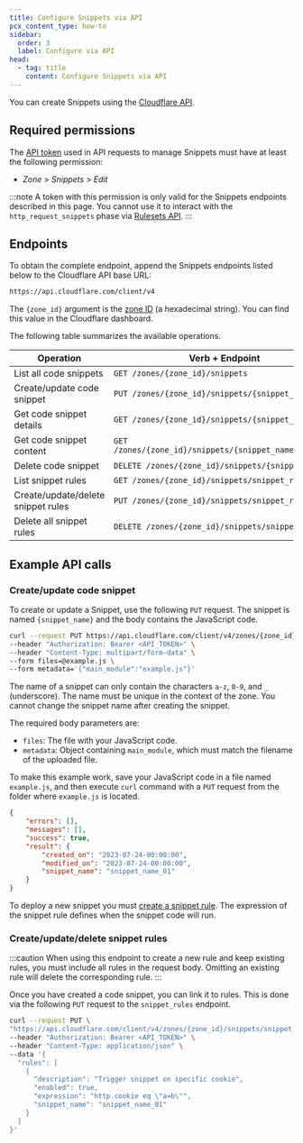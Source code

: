 ```yaml
---
title: Configure Snippets via API
pcx_content_type: how-to
sidebar:
  order: 3
  label: Configure via API
head:
  - tag: title
    content: Configure Snippets via API
---
```


You can create Snippets using the [Cloudflare API](/fundamentals/api/).

## Required permissions

The [API token](/fundamentals/api/get-started/create-token/) used in API requests to manage Snippets must have at least the following permission:

- _Zone_ > _Snippets_ > _Edit_

:::note
A token with this permission is only valid for the Snippets endpoints described in this page. You cannot use it to interact with the `http_request_snippets` phase via [Rulesets API](/ruleset-engine/rulesets-api/).
:::

## Endpoints

To obtain the complete endpoint, append the Snippets endpoints listed below to the Cloudflare API base URL:

```txt
https://api.cloudflare.com/client/v4
```

The `{zone_id}` argument is the [zone ID](/fundamentals/setup/find-account-and-zone-ids/) (a hexadecimal string). You can find this value in the Cloudflare dashboard.

The following table summarizes the available operations.

| Operation                          | Verb + Endpoint                                        |
| ---------------------------------- | ------------------------------------------------------ |
| List all code snippets             | `GET /zones/{zone_id}/snippets`                        |
| Create/update code snippet         | `PUT /zones/{zone_id}/snippets/{snippet_name}`         |
| Get code snippet details           | `GET /zones/{zone_id}/snippets/{snippet_name}`         |
| Get code snippet content           | `GET /zones/{zone_id}/snippets/{snippet_name}/content` |
| Delete code snippet                | `DELETE /zones/{zone_id}/snippets/{snippet_name}`      |
| List snippet rules                 | `GET /zones/{zone_id}/snippets/snippet_rules`          |
| Create/update/delete snippet rules | `PUT /zones/{zone_id}/snippets/snippet_rules`          |
| Delete all snippet rules           | `DELETE /zones/{zone_id}/snippets/snippet_rules`       |

## Example API calls

### Create/update code snippet

To create or update a Snippet, use the following `PUT` request. The snippet is named `{snippet_name}` and the body contains the JavaScript code.

```bash
curl --request PUT https://api.cloudflare.com/client/v4/zones/{zone_id}/snippets/{snippet_name} \
--header "Authorization: Bearer <API_TOKEN>" \
--header "Content-Type: multipart/form-data" \
--form files=@example.js \
--form metadata='{"main_module":"example.js"}'
```

The name of a snippet can only contain the characters `a-z`, `0-9`, and `_` (underscore). The name must be unique in the context of the zone. You cannot change the snippet name after creating the snippet.

The required body parameters are:

- `files`: The file with your JavaScript code.
- `metadata`: Object containing `main_module`, which must match the filename of the uploaded file.

To make this example work, save your JavaScript code in a file named `example.js`, and then execute `curl` command with a `PUT` request from the folder where `example.js` is located.

```json title="Example response"
{
	"errors": [],
	"messages": [],
	"success": true,
	"result": {
		"created_on": "2023-07-24-00:00:00",
		"modified_on": "2023-07-24-00:00:00",
		"snippet_name": "snippet_name_01"
	}
}
```

To deploy a new snippet you must [create a snippet rule](#createupdatedelete-snippet-rules). The expression of the snippet rule defines when the snippet code will run.

### Create/update/delete snippet rules

:::caution
When using this endpoint to create a new rule and keep existing rules, you must include all rules in the request body. Omitting an existing rule will delete the corresponding rule.
:::

Once you have created a code snippet, you can link it to rules. This is done via the following `PUT` request to the `snippet_rules` endpoint.

```bash
curl --request PUT \
"https://api.cloudflare.com/client/v4/zones/{zone_id}/snippets/snippet_rules" \
--header "Authorization: Bearer <API_TOKEN>" \
--header "Content-Type: application/json" \
--data '{
  "rules": [
    {
      "description": "Trigger snippet on specific cookie",
      "enabled": true,
      "expression": "http.cookie eq \"a=b\"",
      "snippet_name": "snippet_name_01"
    }
  ]
}'
```
